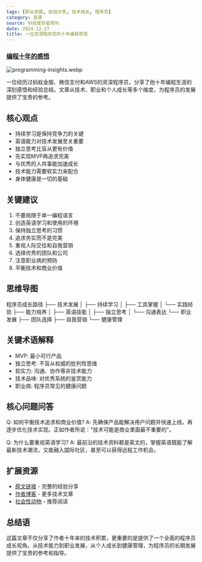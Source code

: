 ```yaml
---
tags: [职业发展, 经验分享, 技术成长, 程序员]
category: 资源
source: 科技爱好者周刊
date: 2024-12-27
title: 一位资深程序员的十年编程感悟
---
```


### [编程十年的感悟](https://ramsayleung.github.io/zh/post/2024/%E7%BC%96%E7%A8%8B%E5%8D%81%E5%B9%B4%E7%9A%84%E6%84%9F%E6%82%9F/)

![programming-insights.webp](https://img.mengpeng.tech/i/2024/12/27/676e398860b8e.webp)

一位经历过蚂蚁金服、微信支付和AWS的资深程序员，分享了他十年编程生涯的深刻感悟和经验总结。文章从技术、职业和个人成长等多个维度，为程序员的发展提供了宝贵的参考。

## 核心观点

- 持续学习是保持竞争力的关键
- 英语能力对技术发展至关重要
- 独立思考比盲从更有价值
- 先实现MVP再追求完美
- 与优秀的人共事能加速成长
- 技术能力需要软实力来配合
- 身体健康是一切的基础

## 关键建议

1. 不要局限于单一编程语言
2. 创造英语学习和使用的环境
3. 保持独立思考的习惯
4. 追求务实而不是完美
5. 重视人际交往和自我营销
6. 选择优秀的团队和公司
7. 注意职业病的预防
8. 平衡技术和商业价值

## 思维导图
程序员成长路径
├── 技术发展
│   ├── 持续学习
│   ├── 工具掌握
│   └── 实践经验
├── 能力培养
│   ├── 英语技能
│   ├── 独立思考
│   └── 沟通表达
└── 职业发展
    ├── 团队选择
    ├── 自我营销
    └── 健康管理

## 关键术语解释

- MVP: 最小可行产品
- 独立思考: 不盲从权威的批判性思维
- 软实力: 沟通、协作等非技术能力
- 技术品味: 对优秀系统的鉴赏能力
- 职业病: 程序员常见的健康问题

## 核心问题问答

Q: 如何平衡技术追求和商业价值?
A: 先确保产品能解决用户问题并快速上线，再逐步优化技术实现。正如作者所说："技术可能是商业里面最不重要的"。

Q: 为什么要重视英语学习?
A: 最前沿的技术资料都是英文的，掌握英语既能了解最新技术潮流，又能融入国际社区，甚至可以获得远程工作机会。

## 扩展资源

- [原文链接](https://ramsayleung.github.io/zh/post/2024/%E7%BC%96%E7%A8%8B%E5%8D%81%E5%B9%B4%E7%9A%84%E6%84%9F%E6%82%9F/) - 完整的经验分享
- [作者博客](https://ramsayleung.github.io/) - 更多技术文章
- [社会性动物](https://book.douban.com/subject/2328458/) - 推荐阅读

## 总结语

这篇文章不仅分享了作者十年来的技术积累，更重要的是提供了一个全面的程序员成长视角。从技术能力到职业发展，从个人成长到健康管理，为程序员的长期发展提供了宝贵的参考和指导。 